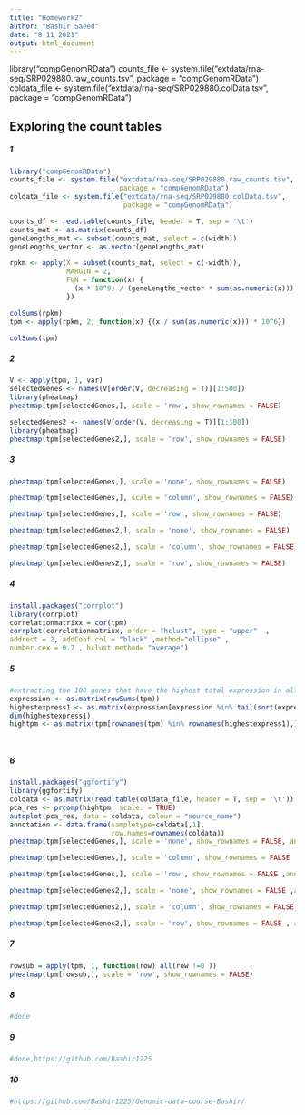 ---
title: "Homework2"
author: "Bashir Saeed"
date: "8 11 2021"
output: html_document
---
library("compGenomRData")
counts_file <- system.file("extdata/rna-seq/SRP029880.raw_counts.tsv",
                           package = "compGenomRData")
coldata_file <- system.file("extdata/rna-seq/SRP029880.colData.tsv",
                            package = "compGenomRData")

## **Exploring the count tables** ##                            
##### 1
```{r}
library("compGenomRData")
counts_file <- system.file("extdata/rna-seq/SRP029880.raw_counts.tsv",
                           package = "compGenomRData")
coldata_file <- system.file("extdata/rna-seq/SRP029880.colData.tsv",
                            package = "compGenomRData")

counts_df <- read.table(counts_file, header = T, sep = '\t')
counts_mat <- as.matrix(counts_df)
geneLengths_mat <- subset(counts_mat, select = c(width))
geneLengths_vector <- as.vector(geneLengths_mat)

rpkm <- apply(X = subset(counts_mat, select = c(-width)),
              MARGIN = 2,
              FUN = function(x) {
                (x * 10^9) / (geneLengths_vector * sum(as.numeric(x)))
              })

colSums(rpkm)
tpm <- apply(rpkm, 2, function(x) {(x / sum(as.numeric(x))) * 10^6})

colSums(tpm)

```


##### 2
```{r}


V <- apply(tpm, 1, var)
selectedGenes <- names(V[order(V, decreasing = T)][1:500])
library(pheatmap)
pheatmap(tpm[selectedGenes,], scale = 'row', show_rownames = FALSE)

selectedGenes2 <- names(V[order(V, decreasing = T)][1:100])
library(pheatmap)
pheatmap(tpm[selectedGenes2,], scale = 'row', show_rownames = FALSE)
```
##### 3
```{r}
pheatmap(tpm[selectedGenes,], scale = 'none', show_rownames = FALSE)

pheatmap(tpm[selectedGenes,], scale = 'column', show_rownames = FALSE)

pheatmap(tpm[selectedGenes,], scale = 'row', show_rownames = FALSE)

pheatmap(tpm[selectedGenes2,], scale = 'none', show_rownames = FALSE)

pheatmap(tpm[selectedGenes2,], scale = 'column', show_rownames = FALSE)

pheatmap(tpm[selectedGenes2,], scale = 'row', show_rownames = FALSE)
```
##### 4
```{r}
install.packages("corrplot")
library(corrplot)
correlationmatrixx = cor(tpm)
corrplot(correlationmatrixx, order = "hclust", type = "upper"  ,
addrect = 2, addCoef.col = "black" ,method="ellipse" ,
number.cex = 0.7 , hclust.method= "average")

```
##### 5
```{r}
#extracting the 100 genes that have the highest total expression in all samples
expression <- as.matrix(rowSums(tpm))
highestexpress1 <- as.matrix(expression[expression %in% tail(sort(expression),100),])
dim(highestexpress1)
hightpm <- as.matrix(tpm[rownames(tpm) %in% rownames(highestexpress1),])




```

##### 6
```{r}
install.packages("ggfortify")
library(ggfortify)
coldata <- as.matrix(read.table(coldata_file, header = T, sep = '\t'))
pca_res <- prcomp(hightpm, scale. = TRUE)
autoplot(pca_res, data = coldata, colour = "source_name")
annotation <- data.frame(sampletype=coldata[,1],
                         row.names=rownames(coldata))
pheatmap(tpm[selectedGenes,], scale = 'none', show_rownames = FALSE, annotation_col = annotation)

pheatmap(tpm[selectedGenes,], scale = 'column', show_rownames = FALSE ,annotation_col = annotation)

pheatmap(tpm[selectedGenes,], scale = 'row', show_rownames = FALSE ,annotation_col = annotation)

pheatmap(tpm[selectedGenes2,], scale = 'none', show_rownames = FALSE ,annotation_col = annotation)

pheatmap(tpm[selectedGenes2,], scale = 'column', show_rownames = FALSE, annotation_col = annotation)

pheatmap(tpm[selectedGenes2,], scale = 'row', show_rownames = FALSE , annotation_col = annotation)

```
##### 7
```{r}
rowsub = apply(tpm, 1, function(row) all(row !=0 ))
pheatmap(tpm[rowsub,], scale = 'row', show_rownames = FALSE)

```
##### 8
```{r}
#done
```
##### 9
```{r}
#done,https://github.com/Bashir1225
```
##### 10
```{r}
#https://github.com/Bashir1225/Genomic-data-course-Bashir/
```
